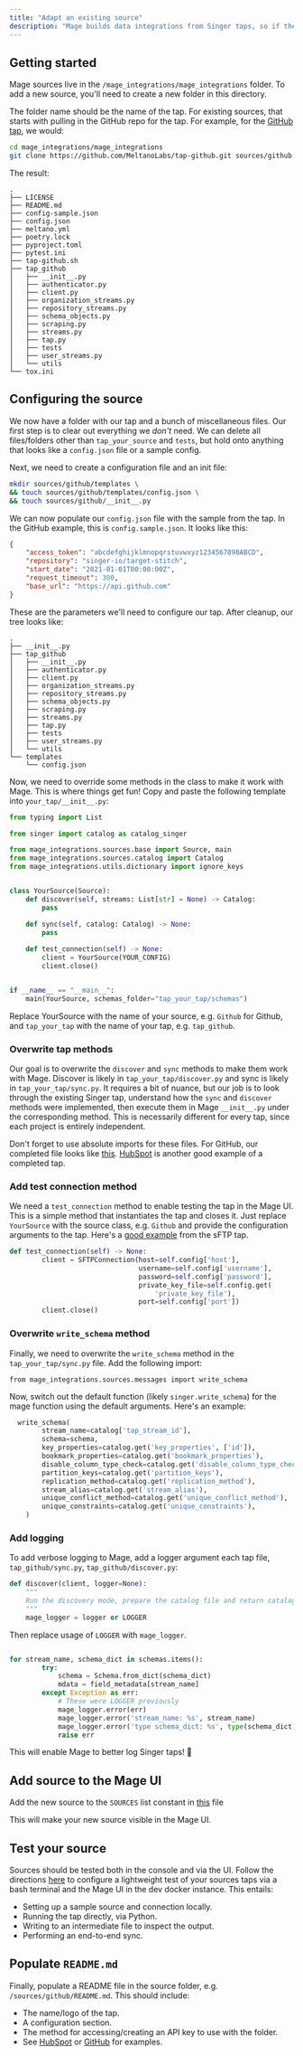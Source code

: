 ```yaml
---
title: "Adapt an existing source"
description: "Mage builds data integrations from Singer taps, so if there's a source you want to use that isn't supported yet, you can adapt it yourself!"
---
```


## Getting started

Mage sources live in the `/mage_integrations/mage_integrations` folder. To add a new source, you'll need to create a new folder in this directory.

The folder name should be the name of the tap. For existing sources, that starts with pulling in the GitHub repo for the tap. For example, for the [GitHub tap](https://github.com/MeltanoLabs/tap-github), we would:

```bash
cd mage_integrations/mage_integrations
git clone https://github.com/MeltanoLabs/tap-github.git sources/github
```

The result:

```
.
├── LICENSE
├── README.md
├── config-sample.json
├── config.json
├── meltano.yml
├── poetry.lock
├── pyproject.toml
├── pytest.ini
├── tap-github.sh
├── tap_github
│   ├── __init__.py
│   ├── authenticator.py
│   ├── client.py
│   ├── organization_streams.py
│   ├── repository_streams.py
│   ├── schema_objects.py
│   ├── scraping.py
│   ├── streams.py
│   ├── tap.py
│   ├── tests
│   ├── user_streams.py
│   └── utils
└── tox.ini
```

## Configuring the source

We now have a folder with our tap and a bunch of miscellaneous files. Our first step is to clear out everything we _don't_ need. We can delete all files/folders other than `tap_your_source` and `tests`, but hold onto anything that looks like a `config.json` file or a sample config.

Next, we need to create a configuration file and an init file:

```bash
mkdir sources/github/templates \
&& touch sources/github/templates/config.json \
&& touch sources/github/__init__.py
```

We can now populate our `config.json` file with the sample from the tap. In the GitHub example, this is `config.sample.json`. It looks like this:

```json
{
    "access_token": "abcdefghijklmnopqrstuvwxyz1234567890ABCD",
    "repository": "singer-io/target-stitch",
    "start_date": "2021-01-01T00:00:00Z",
    "request_timeout": 300,
    "base_url": "https://api.github.com"
}
```

These are the parameters we'll need to configure our tap. After cleanup, our tree looks like:

```
.
├── __init__.py
├── tap_github
│   ├── __init__.py
│   ├── authenticator.py
│   ├── client.py
│   ├── organization_streams.py
│   ├── repository_streams.py
│   ├── schema_objects.py
│   ├── scraping.py
│   ├── streams.py
│   ├── tap.py
│   ├── tests
│   ├── user_streams.py
│   └── utils
└── templates
    └── config.json
```

Now, we need to override some methods in the class to make it work with Mage. This is where things get fun! Copy and paste the following template into `your_tap/__init__.py`:

```python
from typing import List

from singer import catalog as catalog_singer

from mage_integrations.sources.base import Source, main
from mage_integrations.sources.catalog import Catalog
from mage_integrations.utils.dictionary import ignore_keys


class YourSource(Source):
    def discover(self, streams: List[str] = None) -> Catalog:
        pass

    def sync(self, catalog: Catalog) -> None:
        pass
    
    def test_connection(self) -> None:
        client = YourSource(YOUR_CONFIG)
        client.close()


if __name__ == "__main__":
    main(YourSource, schemas_folder="tap_your_tap/schemas")
```

Replace YourSource with the name of your source, e.g. `Github` for Github, and `tap_your_tap` with the name of your tap, e.g. `tap_github`.

### Overwrite tap methods

Our goal is to overwrite the `discover` and `sync` methods to make them work with Mage. Discover is likely in `tap_your_tap/discover.py` and sync is likely in `tap_your_tap/sync.py`. It requires a bit of nuance, but our job is to look through the existing Singer tap, understand how the `sync` and `discover` methods were implemented, then execute them in Mage `__init__.py` under the corresponding method. This is necessarily different for every tap, since each project is entirely independent.

Don't forget to use absolute imports for these files. For GitHub, our completed file looks like [this](TODO). [HubSpot](https://github.com/mage-ai/mage-ai/tree/master/mage_integrations/mage_integrations/sources/hubspot) is another good example of a completed tap.

### Add test connection method

We need a `test_connection` method to enable testing the tap in the Mage UI. This is a simple method that instantiates the tap and closes it. Just replace `YourSource` with the source class, e.g. `Github` and provide the configuration arguments to the tap. Here's a [good example](https://github.com/mage-ai/mage-ai/blob/master/mage_integrations/mage_integrations/sources/sftp/__init__.py#L28-L35) from the sFTP tap.

```python
def test_connection(self) -> None:
        client = SFTPConnection(host=self.config['host'],
                                username=self.config['username'],
                                password=self.config['password'],
                                private_key_file=self.config.get(
                                    'private_key_file'),
                                port=self.config['port'])
        client.close()
```

### Overwrite `write_schema` method

Finally, we need to overwrite the `write_schema` method in the `tap_your_tap/sync.py` file. Add the following import:

`from mage_integrations.sources.messages import write_schema`

Now, switch out the default function (likely `singer.write_schema`) for the mage function using the default arguments. Here's an example:

```python
  write_schema(
        stream_name=catalog['tap_stream_id'],
        schema=schema,
        key_properties=catalog.get('key_properties', ['id']),
        bookmark_properties=catalog.get('bookmark_properties'),
        disable_column_type_check=catalog.get('disable_column_type_check'),
        partition_keys=catalog.get('partition_keys'),
        replication_method=catalog.get('replication_method'),
        stream_alias=catalog.get('stream_alias'),
        unique_conflict_method=catalog.get('unique_conflict_method'),
        unique_constraints=catalog.get('unique_constraints'),
    )
```

### Add logging

To add verbose logging to Mage, add a logger argument each tap file, `tap_github/sync.py`, `tap_github/discover.py`:

```python
def discover(client, logger=None):
    """
    Run the discovery mode, prepare the catalog file and return catalog.
    """
    mage_logger = logger or LOGGER
```

Then replace usage of `LOGGER` with `mage_logger`.

```python

for stream_name, schema_dict in schemas.items():
        try:
            schema = Schema.from_dict(schema_dict)
            mdata = field_metadata[stream_name]
        except Exception as err:
            # These were LOGGER previously
            mage_logger.error(err)
            mage_logger.error('stream_name: %s', stream_name)
            mage_logger.error('type schema_dict: %s', type(schema_dict))
            raise err
```

This will enable Mage to better log Singer taps! 🥳

## Add source to the Mage UI

Add the new source to the `SOURCES` list constant in [this](https://github.com/mage-ai/mage-ai/blob/master/mage_ai/data_integrations/sources/constants.py) file

This will make your new source visible in the Mage UI.

## Test your source

Sources should be tested both in the console and via the UI. Follow the directions [here](https://github.com/mage-ai/mage-ai/blob/master/mage_integrations/README.md#testing-sync-locally) to configure a lightweight test of your sources taps via a bash terminal and the Mage UI in the dev docker instance. This entails:

- Setting up a sample source and connection locally.
- Running the tap directly, via Python.
- Writing to an intermediate file to inspect the output.
- Performing an end-to-end sync.

## Populate `README.md`

Finally, populate a README file in the source folder, e.g. `/sources/github/README.md`. This should include:

* The name/logo of the tap.
* A configuration section.
* The method for accessing/creating an API key to use with the folder.
* See [HubSpot](https://github.com/mage-ai/mage-ai/tree/master/mage_integrations/mage_integrations/sources/hubspot) or [GitHub](https://github.com/mage-ai/mage-ai/tree/master/mage_integrations/mage_integrations/sources/github) for examples.

